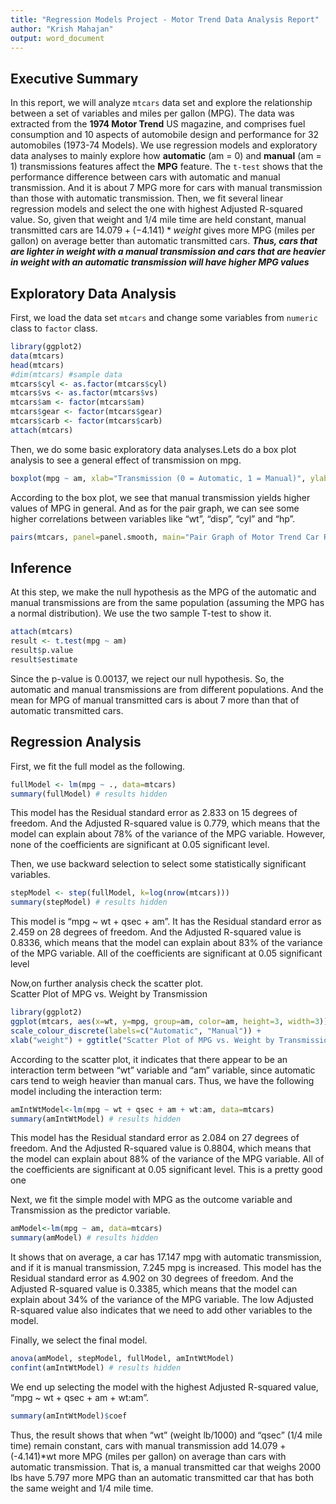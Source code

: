 ```yaml
---
title: "Regression Models Project - Motor Trend Data Analysis Report"
author: "Krish Mahajan"
output: word_document
---
```


## Executive Summary  
In this report, we will analyze `mtcars` data set and explore the relationship between a set of variables and miles per gallon (MPG). The data was extracted from the **1974 Motor Trend** US magazine, and comprises fuel consumption and 10 aspects of automobile design and performance for 32 automobiles (1973-74 Models). We use regression models and exploratory data analyses to mainly explore how **automatic** (am = 0) and **manual** (am = 1) transmissions features affect the **MPG** feature. The `t-test` shows that the performance difference between cars with automatic and manual transmission. And it is about 7 MPG more for cars with manual transmission than those with automatic transmission. Then, we fit several linear regression models and select the one with highest Adjusted R-squared value. So, given that weight and 1/4 mile time are held constant, manual transmitted cars are $14.079 + (-4.141)*weight$ gives more MPG (miles per gallon) on average better than automatic transmitted cars. **_Thus, cars that are lighter in weight with a manual transmission and cars that are heavier in weight with an automatic transmission will have higher MPG values_**  

## Exploratory Data Analysis  
First, we load the data set `mtcars` and change some variables from `numeric` class to `factor` class. 
```r
library(ggplot2)
data(mtcars)
head(mtcars)
#dim(mtcars) #sample data
mtcars$cyl <- as.factor(mtcars$cyl)
mtcars$vs <- as.factor(mtcars$vs)
mtcars$am <- factor(mtcars$am)
mtcars$gear <- factor(mtcars$gear)
mtcars$carb <- factor(mtcars$carb)
attach(mtcars)
```

Then, we do some basic exploratory data analyses.Lets do a box plot analysis to see a general effect of transmission on mpg.   
```r
boxplot(mpg ~ am, xlab="Transmission (0 = Automatic, 1 = Manual)", ylab="MPG",main="Boxplot of MPG vs. Transmission")
``` 

According to the box plot, we see that manual transmission yields higher values of MPG in general. 
And as for the pair graph, we can see some higher correlations between variables like "wt", "disp", "cyl" and "hp".  

```r
pairs(mtcars, panel=panel.smooth, main="Pair Graph of Motor Trend Car Road Tests")
``` 


## Inference  
At this step, we make the null hypothesis as the MPG of the automatic and manual transmissions are from the same population (assuming the MPG has a normal distribution). We use the two sample T-test to show it.  
```r
attach(mtcars)
result <- t.test(mpg ~ am)
result$p.value
result$estimate
```  
Since the p-value is 0.00137, we reject our null hypothesis. So, the automatic and manual transmissions are from different populations. And the mean for MPG of manual transmitted cars is about 7 more than that of automatic transmitted cars. 

## Regression Analysis  
First, we fit the full model as the following.  
```r
fullModel <- lm(mpg ~ ., data=mtcars)
summary(fullModel) # results hidden
```  
This model has the Residual standard error as 2.833 on 15 degrees of freedom. And the Adjusted R-squared value is 0.779, which means that the model can explain about 78% of the variance of the MPG variable. However, none of the coefficients are significant at 0.05 significant level.  
  
Then, we use backward selection to select some statistically significant variables.  
```r
stepModel <- step(fullModel, k=log(nrow(mtcars)))
summary(stepModel) # results hidden
```  
This model is "mpg ~ wt + qsec + am". It has the Residual standard error as 2.459 on 28 degrees of freedom. And the Adjusted R-squared value is 0.8336, which means that the model can explain about 83% of the variance of the MPG variable. All of the coefficients are significant at 0.05 significant level 

Now,on further analysis check the scatter plot.  
Scatter Plot of MPG vs. Weight by Transmission  
```r
library(ggplot2)
ggplot(mtcars, aes(x=wt, y=mpg, group=am, color=am, height=3, width=3)) + geom_point() +  
scale_colour_discrete(labels=c("Automatic", "Manual")) + 
xlab("weight") + ggtitle("Scatter Plot of MPG vs. Weight by Transmission")
```    
According to the scatter plot, it indicates that there appear to be an interaction term between "wt" variable and "am" variable, since automatic cars tend to weigh heavier than manual cars. Thus, we have the following model including the interaction term:  
```r
amIntWtModel<-lm(mpg ~ wt + qsec + am + wt:am, data=mtcars)
summary(amIntWtModel) # results hidden
```  
This model has the Residual standard error as 2.084 on 27 degrees of freedom. And the Adjusted R-squared value is 0.8804, which means that the model can explain about 88% of the variance of the MPG variable. All of the coefficients are significant at 0.05 significant level. This is a pretty good one  

Next, we fit the simple model with MPG as the outcome variable and Transmission as the predictor variable.  
```r
amModel<-lm(mpg ~ am, data=mtcars)
summary(amModel) # results hidden
```  
It shows that on average, a car has 17.147 mpg with automatic transmission, and if it is manual transmission, 7.245 mpg is increased. This model has the Residual standard error as 4.902 on 30 degrees of freedom. And the Adjusted R-squared value is 0.3385, which means that the model can explain about 34% of the variance of the MPG variable. The low Adjusted R-squared value also indicates that we need to add other variables to the model.  

Finally, we select the final model.  
```r
anova(amModel, stepModel, fullModel, amIntWtModel) 
confint(amIntWtModel) # results hidden
```  
We end up selecting the model with the highest Adjusted R-squared value, "mpg ~ wt + qsec + am + wt:am".  
```r
summary(amIntWtModel)$coef
```  
Thus, the result shows that when "wt" (weight lb/1000) and "qsec" (1/4 mile time) remain constant, cars with manual transmission add 14.079 + (-4.141)*wt more MPG (miles per gallon) on average than cars with automatic transmission. That is, a manual transmitted car that weighs 2000 lbs have 5.797 more MPG than an automatic transmitted car that has both the same weight and 1/4 mile time.  


